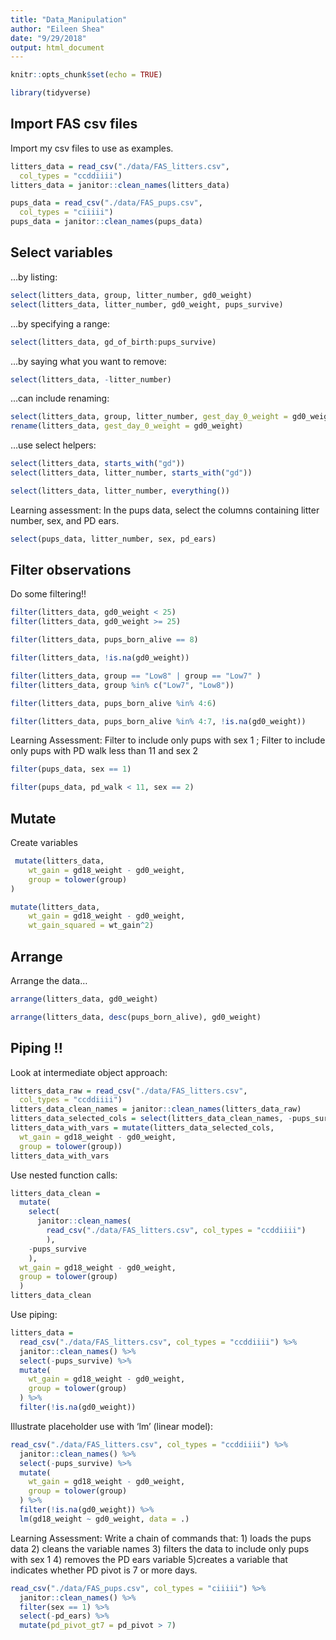 ```yaml
---
title: "Data_Manipulation"
author: "Eileen Shea"
date: "9/29/2018"
output: html_document
---
```


```r
knitr::opts_chunk$set(echo = TRUE)

library(tidyverse)
```

## Import FAS csv files

Import my csv files to use as examples.

```r
litters_data = read_csv("./data/FAS_litters.csv",
  col_types = "ccddiiii")
litters_data = janitor::clean_names(litters_data)

pups_data = read_csv("./data/FAS_pups.csv",
  col_types = "ciiiii")
pups_data = janitor::clean_names(pups_data)
```


## Select variables

...by listing:

```r
select(litters_data, group, litter_number, gd0_weight)
select(litters_data, litter_number, gd0_weight, pups_survive)
```

...by specifying a range:

```r
select(litters_data, gd_of_birth:pups_survive)
```

...by saying what you want to remove:

```r
select(litters_data, -litter_number)
```

...can include renaming: 

```r
select(litters_data, group, litter_number, gest_day_0_weight = gd0_weight)
rename(litters_data, gest_day_0_weight = gd0_weight)
```

...use select helpers:

```r
select(litters_data, starts_with("gd"))
select(litters_data, litter_number, starts_with("gd"))

select(litters_data, litter_number, everything())
```

Learning assessment: In the pups data, select the columns containing litter number, sex, and PD ears.

```r
select(pups_data, litter_number, sex, pd_ears)
```


## Filter observations

Do some filtering!!

```r
filter(litters_data, gd0_weight < 25)
filter(litters_data, gd0_weight >= 25)

filter(litters_data, pups_born_alive == 8)

filter(litters_data, !is.na(gd0_weight))

filter(litters_data, group == "Low8" | group == "Low7" )
filter(litters_data, group %in% c("Low7", "Low8"))

filter(litters_data, pups_born_alive %in% 4:6)

filter(litters_data, pups_born_alive %in% 4:7, !is.na(gd0_weight))
```

Learning Assessment: Filter to include only pups with sex 1 ; Filter to include only pups with PD walk less than 11 and sex 2

```r
filter(pups_data, sex == 1)

filter(pups_data, pd_walk < 11, sex == 2)
```

## Mutate

Create variables

```r
 mutate(litters_data,
    wt_gain = gd18_weight - gd0_weight,
    group = tolower(group)
)

mutate(litters_data,
    wt_gain = gd18_weight - gd0_weight,
    wt_gain_squared = wt_gain^2)
```

## Arrange

Arrange the data...

```r
arrange(litters_data, gd0_weight)

arrange(litters_data, desc(pups_born_alive), gd0_weight)
```

## Piping !!

Look at intermediate object approach:

```r
litters_data_raw = read_csv("./data/FAS_litters.csv",
  col_types = "ccddiiii")
litters_data_clean_names = janitor::clean_names(litters_data_raw)
litters_data_selected_cols = select(litters_data_clean_names, -pups_survive)
litters_data_with_vars = mutate(litters_data_selected_cols, 
  wt_gain = gd18_weight - gd0_weight,
  group = tolower(group))
litters_data_with_vars
```

Use nested function calls:

```r
litters_data_clean = 
  mutate(
    select(
      janitor::clean_names(
        read_csv("./data/FAS_litters.csv", col_types = "ccddiiii")
        ), 
    -pups_survive
    ),
  wt_gain = gd18_weight - gd0_weight,
  group = tolower(group)
  )
litters_data_clean
```


Use piping:

```r
litters_data =
  read_csv("./data/FAS_litters.csv", col_types = "ccddiiii") %>% 
  janitor::clean_names() %>% 
  select(-pups_survive) %>% 
  mutate(
    wt_gain = gd18_weight - gd0_weight,
    group = tolower(group)
  ) %>% 
  filter(!is.na(gd0_weight))
```

Illustrate placeholder use with 'lm' (linear model):

```r
read_csv("./data/FAS_litters.csv", col_types = "ccddiiii") %>% 
  janitor::clean_names() %>% 
  select(-pups_survive) %>% 
  mutate(
    wt_gain = gd18_weight - gd0_weight,
    group = tolower(group)
  ) %>% 
  filter(!is.na(gd0_weight)) %>% 
  lm(gd18_weight ~ gd0_weight, data = .)
```

Learning Assessment: Write a chain of commands that: 1) loads the pups data 2) cleans the variable names
3) filters the data to include only pups with sex 1 4) removes the PD ears variable 5)creates a variable that indicates whether PD pivot is 7 or more days.

```r
read_csv("./data/FAS_pups.csv", col_types = "ciiiii") %>% 
  janitor::clean_names() %>% 
  filter(sex == 1) %>% 
  select(-pd_ears) %>% 
  mutate(pd_pivot_gt7 = pd_pivot > 7)
```

